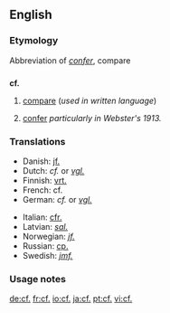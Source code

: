 ==English==

===Etymology===
Abbreviation of {{L.}} ''[[confer#Latin|confer]]'', compare

==={{abbreviation}}===
'''cf.'''

# [[compare]] (''used in written language'')
# {{archaic}} [[confer]] ''particularly in Webster's 1913.''

===Translations===
<!--Put ABBREVIATIONS in this table, where these exist-->
{{top}}
*Danish: [[jf.]]<!--[[jævnfør]]-->
*Dutch: ''cf.'' or ''[[vgl.]]''
*Finnish: [[vrt.]]
*French: cf.
*German: ''cf.'' or ''[[vgl.]]''
{{mid}}
*Italian: [[cfr.]]
*Latvian: ''[[sal.]]''
*Norwegian: ''[[jf.]]'' <!--[[jamfør]]-->
*Russian: [[ср.]] <!--[[сравни]]-->
*Swedish: ''[[jmf.]]'' <!--[[jämför]]-->
{{bottom}}

===Usage notes===
{{dontlinkhere}}

[[de:cf.]]
[[fr:cf.]]
[[io:cf.]]
[[ja:cf.]]
[[pt:cf.]]
[[vi:cf.]]